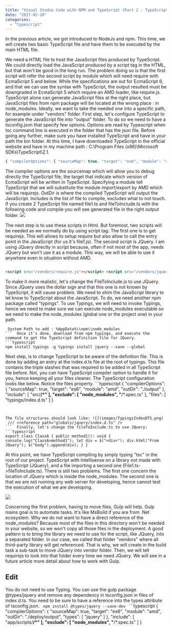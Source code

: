 ```yaml
---
title: "Visual Studio Code with NPM and TypeScript (Part 2 : TypeScript)"
date: "2017-02-20"
categories: 
  - "typescript"
---
```


In the previous article, we got introduced to NodeJs and npm. This time, we will create two basic TypeScript file and have them to be executed by the main HTML file.

We need a HTML file to host the JavaScript files produced by TypeScript. We could directly load the JavaScript produced by a script tag in the HTML, but that won't be good in the long run. The problem doing so is that the first script will refer the second script by module which will need require with EcmaScript 5 and below. While the specifications are out for EcmaScript 6, and that we can use the syntax with TypeScript, the output resulted must be downgraded in EcmaScript 5 which require an AMD loader, like require.js. TypeScript alone can generate JavaScript files at the right place, but JavaScript files from npm package will be located at the wrong place : in node_modules. Ideally, we want to take the needed one into a specific path, for example under "vendors" folder. First step, let's configure TypeScript to generate the JavaScript file into "output" folder. To do so we need to have a tsconfig.json that specify few options. Options are read by Typescript when tsc command line is executed in the folder that has the json file. Before going any further, make sure you have installed TypeScript and have in your path the bin folder. At this time, I have downloaded TypeScript in the official website and have in my machine path : C:\\Program Files (x86)\\Microsoft SDKs\\TypeScript\\2.1.

```typescript
{ "compilerOptions": { "sourceMap": true, "target": "es6", "module": "amd", "outDir": "./output" }, "include": [ "src/**/*" ], "exclude": [ "node_modules", "**/*.spec.ts" ] } 
``` 


The compiler options are the sourcemap which will allow you to debug directly the TypeScript file, the target that indicate which version of EcmaScript will be written in TypeScript. Specifying a module tell TypeScript that we will substitute the module import/export by AMD which will be requirejs. OutDir is where the compiled TypeScript will output the JavaScript. Includes is the list of file to compile, excludes what to not touch. If you create 2 TypeScript file named file1.ts and fileToInclude.ts with the following code and compile you will see generated file in the right output folder. ![](images/TypescriptOutput2Files.png)

The next step is to use these scripts in Html. But foremost, two scripts will be needed as we normally do by using script tag. The first one is to get requirejs. This will allows to setup _require_ but also allow to call the entry point in the JavaScript (for us it's file1.js). The second script is JQuery. I am using JQuery directly in script because, often if not most of the app, needs JQuery but won't use it as a module. This way, we will be able to use it anywhere even in situation without AMD. 
```html  <html> <head> <title>Test</title> </head>

<script src="/vendors/require.js"></script> <script src="/vendors/jquery/jquery.js"></script> <script> requirejs.config({ //Every script without folder specified before name will be looked in output folder baseUrl: 'output/', paths: { //Every script paths that start with "vendors/" will get loaded from the folder in string vendors: 'vendors' } }); //Startup file requirejs(['file1']); </script> </html> 
``` 

To make it more realistic, let's change the FileToInclude.js to use JQuery. Since JQuery uses the dollar sign and that this one is not known by TypeScript, it will cause problem. We need to shim the JavaScript library to let know to TypeScript about the JavaScript. To do, we need another npm package called "typings". To use Typings, we will need to invoke Typings, hence we need to make sure we can execute node_modules executable so we need to make the node_modules (global one or the project one) in your path.

``` 
 System Path to add : %AppData%\\npm\\node_modules 
```  Once it's done, download from npm typings, and execute the command to get the TypeScript definition file for JQuery. ```typescript
npm install typings -g typings install jquery --save --global 
``` 
 Next step, is to change TypeScript to be aware of the definition file. This is done by adding an entry at the index.d.ts file at the root of typings. This file contains the triple slashes that was required to be added in all TypeScript file before. Not, you can have TypeScript compiler option to handle it for you, hence keeping all your files cleaner. The TypeScript configuration looks like below. Notice the files property. ```typescript
{ "compilerOptions": { "sourceMap": true, "target": "es6", "module": "amd", "outDir": "./output" }, "include": [ "src/**/*" ], "exclude": [ "node_modules", "**/*.spec.ts" ], "files": [ "typings/index.d.ts" ] } 
``` 


The file structures should look like: ![](images/TypingsIndexDTS.png)
 /// <reference path="globals/jquery/index.d.ts" /> 
```  Finally, let's change the fileToInclude.ts to use JQuery: ```typescript
export class ClassA { public method1(): void { console.log("ClassA>method1"); let div = $("<div>"); div.html("From JQuery"); $("body").append(div); } } 
``` 
 At this point, we have TypeScript compiling by simply typing "tsc" in the root of our project. TypeScript with Intellisense on a library not made with TypeScript (JQuery), and a file importing a second one (File1.ts->fileToInclude.ts). There is still two problems. The first one concern the location of JQuery which is inside the node_modules. The second one is that we are not running any web server for developing, hence cannot test the execution of what we are developing.

![](images/JqueryIntellisense.png)

Concerning the first problem, having to move files, Gulp will help. Gulp mains goal is to automate tasks. It's like MsBuild if you are from .Net ecosystem. Why we do not want to have a direct reference of the node_modules? Because most of the files in this directory won't be needed in your website, so we won't copy all those files in the deployment. A good pattern is to bring the library we need to use for the script, like JQuery, into a separated folder. In our case, we called that folder "vendors" where all third-party library will get referenced. That is why, we will create in the build task a sub-task to move JQuery into vendor folder. Then, we will tell requirejs to look into that folder every time we need JQuery. We will see in a future article more detail about how to work with Gulp.

## Edit

You do not need to use Typing. You can use the gulp package @types/jquery and remove any dependency in tsconfig.json in files of index.d.ts. You need to be sure to have a reference into the types attribute of tsconfig.json. ``` 
 npm install @types/jquery --save-dev 
```  ```typescript
{ "compilerOptions": { "sourceMap": true, "target": "es6", "module": "amd", "outDir": "./deploy/output", "types": [ "jquery" ] }, "include": [ "app/scripts/**/*" ], "exclude": [ "node_modules", "**/*.spec.ts" ] } 
``` 

